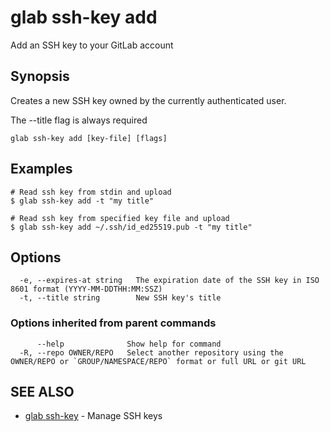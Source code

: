 # glab ssh-key add

Add an SSH key to your GitLab account

## Synopsis

Creates a new SSH key owned by the currently authenticated user.

The --title flag is always required

```
glab ssh-key add [key-file] [flags]
```

## Examples

```
# Read ssh key from stdin and upload
$ glab ssh-key add -t "my title"

# Read ssh key from specified key file and upload
$ glab ssh-key add ~/.ssh/id_ed25519.pub -t "my title"

```

## Options

```
  -e, --expires-at string   The expiration date of the SSH key in ISO 8601 format (YYYY-MM-DDTHH:MM:SSZ)
  -t, --title string        New SSH key's title
```

### Options inherited from parent commands

```
      --help              Show help for command
  -R, --repo OWNER/REPO   Select another repository using the OWNER/REPO or `GROUP/NAMESPACE/REPO` format or full URL or git URL
```

## SEE ALSO

- [glab ssh-key](./) - Manage SSH keys
